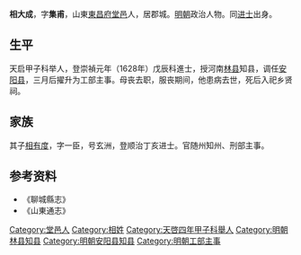 '''相大成'''，字'''集甫'''，山東[[東昌府|東昌府]][[堂邑|堂邑]]人，居郡城。[[明朝|明朝]]政治人物。同[[进士|进士]]出身。

== 生平 ==
天启甲子科举人，登崇禎元年（1628年）戊辰科進士，授河南[[林县|林县]]知县，调任[[安阳县|安阳县]]，三月后擢升为工部主事。母丧去职，服丧期间，他患病去世，死后入祀乡贤祠。

== 家族 ==
其子[[相有度|相有度]]，字一臣，号玄洲，登顺治丁亥进士。官随州知州、刑部主事。

==参考资料==
* 《聊城縣志》
* 《山東通志》

{{崇禎元年戊辰科殿試金榜}}

{{Authority control}}

{{DEFAULTSORT:Xian相}}
[[Category:堂邑人|Category:堂邑人]]
[[Category:相姓|Category:相姓]]
[[Category:天啓四年甲子科舉人|Category:天啓四年甲子科舉人]]
[[Category:明朝林县知县|Category:明朝林县知县]]
[[Category:明朝安阳县知县|Category:明朝安阳县知县]]
[[Category:明朝工部主事|Category:明朝工部主事]]